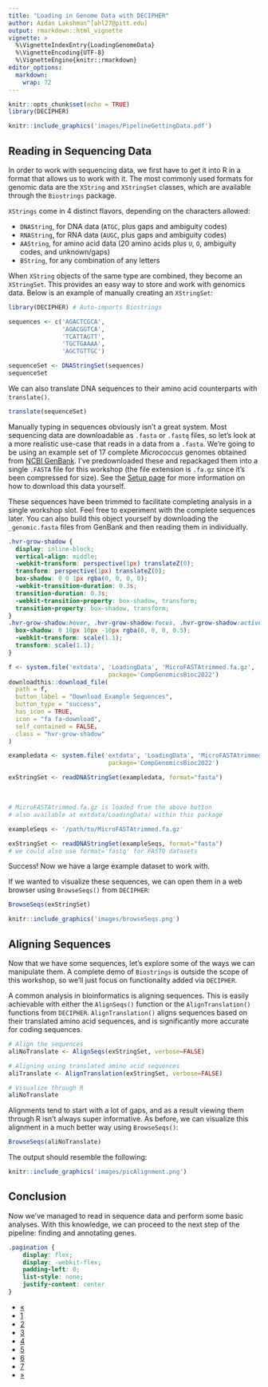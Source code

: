 ```yaml
---
title: "Loading in Genome Data with DECIPHER"
author: Aidan Lakshman^[ahl27@pitt.edu]
output: rmarkdown::html_vignette
vignette: >
  %\VignetteIndexEntry{LoadingGenomeData}
  %\VignetteEncoding{UTF-8}
  %\VignetteEngine{knitr::rmarkdown}
editor_options: 
  markdown: 
    wrap: 72
---
```


```r
knitr::opts_chunk$set(echo = TRUE)
library(DECIPHER)
```

```r
knitr::include_graphics('images/PipelineGettingData.pdf')
```

## Reading in Sequencing Data

In order to work with sequencing data, we first have to get it into R in a format
that allows us to work with it. The most commonly used formats for genomic data are
the `XString` and `XStringSet` classes, which are available through the `Biostrings`
package.

`XStrings` come in 4 distinct flavors, depending on the characters allowed:

- `DNAString`, for DNA data (`ATGC`, plus gaps and ambiguity codes)
- `RNAString`, for RNA data (`AUGC`, plus gaps and ambiguity codes)
- `AAString`, for amino acid data (20 amino acids plus `U`, `O`, ambiguity codes, and unknown/gaps)
- `BString`, for any combination of any letters

When `XString` objects of the same type are combined, they become an `XStringSet`. 
This provides an easy way to store and work with genomics data. Below is an
example of manually creating an `XStringSet`:
```r
library(DECIPHER) # Auto-imports Biostrings
```

```r

sequences <- c('AGACTCGCA',
               'AGACGGTCA',
               'TCATTAGTT',
               'TGCTGAAAA',
               'AGCTGTTGC')

sequenceSet <- DNAStringSet(sequences)
sequenceSet
```

We can also translate DNA sequences to their amino acid counterparts with `translate()`.
```r
translate(sequenceSet)
```

Manually typing in sequences obviously isn't a great system. Most sequencing data 
are downloadable as `.fasta` or `.fastq` files, so let's look at a more realistic
use-case that reads in a data from a `.fasta`. We're going to be using an example
set of 17 complete *Micrococcus* genomes obtained from [NCBI GenBank](https://www.ncbi.nlm.nih.gov/data-hub/genome/?taxon=1269&annotated_only=true&refseq_annotation=true&assembly_level=3%3A3). 
I've predownloaded these and repackaged them into a single `.FASTA` file for this 
workshop (the file extension is `.fa.gz` since it's been compressed for size).
See the [Setup page](https://www.ahl27.com/CompGenomicsBioc2022/articles/Conclusion.html) for more information on how to download this data yourself.

These sequences have been trimmed to facilitate completing analysis in a single 
workshop slot. Feel free to experiment with the complete sequences later.
You can also build this object yourself by downloading the `_genomic.fasta` files
from GenBank and then reading them in individually.

```css
.hvr-grow-shadow {
  display: inline-block;
  vertical-align: middle;
  -webkit-transform: perspective(1px) translateZ(0);
  transform: perspective(1px) translateZ(0);
  box-shadow: 0 0 1px rgba(0, 0, 0, 0);
  -webkit-transition-duration: 0.3s;
  transition-duration: 0.3s;
  -webkit-transition-property: box-shadow, transform;
  transition-property: box-shadow, transform;
}
.hvr-grow-shadow:hover, .hvr-grow-shadow:focus, .hvr-grow-shadow:active {
  box-shadow: 0 10px 10px -10px rgba(0, 0, 0, 0.5);
  -webkit-transform: scale(1.1);
  transform: scale(1.1);
}
```
```r
f <- system.file('extdata', 'LoadingData', 'MicroFASTAtrimmed.fa.gz', 
                            package='CompGenomicsBioc2022')
downloadthis::download_file(
  path = f,
  button_label = "Download Example Sequences",
  button_type = "success",
  has_icon = TRUE,
  icon = "fa fa-download",
  self_contained = FALSE,
  class = "hvr-grow-shadow"
)
```


```r
exampledata <- system.file('extdata', 'LoadingData', 'MicroFASTAtrimmed.fa.gz', 
                            package='CompGenomicsBioc2022')

exStringSet <- readDNAStringSet(exampledata, format="fasta")
```

&nbsp;

```r
# MicroFASTAtrimmed.fa.gz is loaded from the above button
# also available at extdata/LoadingData/ within this package

exampleSeqs <- '/path/to/MicroFASTAtrimmed.fa.gz'

exStringSet <- readDNAStringSet(exampleSeqs, format="fasta")
# we could also use format='fastq' for FASTQ datasets
```
Success! Now we have a large example dataset to work with.

If we wanted to visualize these sequences, we can open them in a web browser
using `BrowseSeqs()` from `DECIPHER`:

```r
BrowseSeqs(exStringSet)
```

```r
knitr::include_graphics('images/browseSeqs.png')
```

## Aligning Sequences

Now that we have some sequences, let's explore some of the ways we can manipulate
them. A complete demo of `Biostrings` is outside the scope of this workshop, so
we'll just focus on functionality added via `DECIPHER`. 

A common analysis in 
bioinformatics is aligning sequences. This is easily achievable with either the 
`AlignSeqs()` function or the `AlignTranslation()` functions from `DECIPHER`. 
`AlignTranslation()` aligns sequences based on their translated amino acid 
sequences, and is significantly more accurate for coding sequences.

```r
# Align the sequences
aliNoTranslate <- AlignSeqs(exStringSet, verbose=FALSE)

# Aligning using translated amino acid sequences
aliTranslate <- AlignTranslation(exStringSet, verbose=FALSE)

# Visualize through R 
aliNoTranslate
```

Alignments tend to start with a lot of gaps, and as a result viewing them through
R isn't always super informative.
As before, we can visualize this alignment in a much better way using `BrowseSeqs()`:

```r
BrowseSeqs(aliNoTranslate)
```

The output should resemble the following:

```r
knitr::include_graphics('images/picAlignment.png')
```

## Conclusion

Now we've managed to read in sequence data and perform some basic analyses. 
With this knowledge, we can proceed to the next step of the pipeline: finding
and annotating genes.

<!-- ## Alignment-Free Analysis -->

<!-- Another common analysis is to look at syntenic hits between sequences without  -->
<!-- aligning them. The result allows us to easily visualize differences between  -->
<!-- two sequences without having to align them. Let's look at an example of finding -->
<!-- syntenic hits between the first 6 sequences in our set. -->

<!-- ```{r results='hide', fig.keep='all'} -->
<!-- to_select <- c(4,6,8,9) -->
<!-- synData <- exStringSet[to_select] -->
<!-- names(synData) <- as.character(to_select) -->
<!-- dbConn <- dbConnect(SQLite(), ":memory:") -->
<!-- Seqs2DB(synData, "XStringSet", dbConn, identifier=as.character(to_select)) -->

<!-- syn <- FindSynteny(dbConn, verbose=FALSE) -->
<!-- dbDisconnect(dbConn) -->

<!-- pairs(syn) -->
<!-- ``` -->

<!-- What are we looking at with this plot? Each plot compares two genomes, and each -->
<!-- dot is a syntenic hit between the two genomes. The X position of the dot is its -->
<!-- location on the first genome, and the Y position is its position on the second genome. -->
<!-- If we had identical genomes, we would expect to see a diagonal line $y=x$, indicating -->
<!-- that all bases occur at the same place in both genomes. Gaps indicate areas that  -->
<!-- do not match, and points off the diagonal indicate matching areas in different places on  -->
<!-- each genomes. -->

<!-- You may also notice that this example creates a SQLite table prior to running `FindSynteny()`. -->
<!-- `DECIPHER` is built around working with sequences via SQLite tables to allow for  -->
<!-- analysis at scale. When working with hundreds of thousands of genomes, we can't always -->
<!-- just store the files within memory on our computer. This won't be covered in this -->
<!-- tutorial, but advanced users can refer to the `DECIPHER` docs to find out more about -->
<!-- using database files. I've also included more information on these in the Function -->
<!-- Reference page for this section. -->

```css
.pagination {
    display: flex;
    display: -webkit-flex;
    padding-left: 0;
    list-style: none;
    justify-content: center
}
```

<div class="center">
  <ul class="pagination pagination-lg">
    <li class="page-item">
      <a class="page-link" href="https://www.ahl27.com/CompGenomicsBioc2022/articles/Setup.html">&laquo;</a>
    </li>
    <li class="page-item">
      <a class="page-link" href="https://www.ahl27.com/CompGenomicsBioc2022/articles/Setup.html">1</a>
    </li>
    <li class="page-item active">
      <a class="page-link" href="https://www.ahl27.com/CompGenomicsBioc2022/articles/LoadingGenomeData.html">2</a>
    </li>
    <li class="page-item">
      <a class="page-link" href="https://www.ahl27.com/CompGenomicsBioc2022/articles/GeneCallingAnnotation.html">3</a>
    </li>
    <li class="page-item">
      <a class="page-link" href="https://www.ahl27.com/CompGenomicsBioc2022/articles/FindingCOGs.html">4</a>
    </li>
    <li class="page-item">
      <a class="page-link" href="https://www.ahl27.com/CompGenomicsBioc2022/articles/ConstructingPhylogenies.html">5</a>
    </li>
    <li class="page-item">
      <a class="page-link" href="https://www.ahl27.com/CompGenomicsBioc2022/articles/CoevolutionNetworks.html">6</a>
    </li>
    <li class="page-item">
      <a class="page-link" href="https://www.ahl27.com/CompGenomicsBioc2022/articles/Conclusion.html">7</a>
    </li>
    <li class="page-item">
      <a class="page-link" href="https://www.ahl27.com/CompGenomicsBioc2022/articles/GeneCallingAnnotation.html">&raquo;</a>
    </li>
  </ul>
</div>